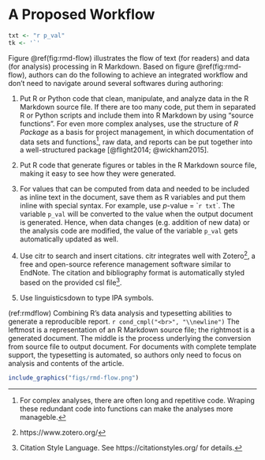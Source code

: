 # A Proposed Workflow

```r
txt <- "r p_val"
tk <- '`'
```

Figure \@ref(fig:rmd-flow) illustrates the flow of text (for readers) and data (for analysis) processing in R Markdown.
Based on figure \@ref(fig:rmd-flow), authors can do the following to achieve an integrated workflow and don't need to navigate around several softwares during authoring:

1. Put R or Python code that clean, manipulate, and analyze data in the R Markdown source file. If there are too many code, put them in separated R or Python scripts and include them into R Markdown by using "source functions".
For even more complex analyses, use the structure of *R Package* as a basis for project management, in which documentation of data sets and functions[^fc], raw data, and reports can be put together into a well-structured package [@flight2014; @wickham2015].

1. Put R code that generate figures or tables in the R Markdown source file, making it easy to see how they were generated.

1. For values that can be computed from data and needed to be included as inline text in the document, save them as R variables and put them inline with special syntax. For example, use *p*-value = \``r txt`\`. The variable `p_val` will be converted to the value when the output document is generated. Hence, when data changes (e.g. addition of new data) or the analysis code are modified, the value of the variable `p_val` gets automatically updated as well.

1. Use citr to search and insert citations. citr integrates well with Zotero[^zo], a free and open-source reference management software similar to EndNote. The citation and bibliography format is automatically styled based on the provided csl file[^csl].

1. Use linguisticsdown to type IPA symbols.


(ref:rmdflow) Combining R's data analysis and typesetting abilities to generate a reproducible report. `r cond_cmpl("<br>", "\\newline")` The leftmost is a representation of an R Markdown source file; the rightmost is a generated document. The middle is the process underlying the conversion from source file to output document. For documents with complete template support, the typesetting is automated, so authors only need to focus on analysis and contents of the article.

```r
include_graphics("figs/rmd-flow.png")
```




[^fc]: For complex analyses, there are often long and repetitive code. Wraping these redundant code into functions can make the analyses more manageble.

[^pkg]: Every one with R installed on the computer can dowload (if made available) and load the package, rerun analysis written in R Markdown, read the documentation of the data sets, and even read the source code of the analysis functions.

[^zo]: https://www.zotero.org/

[^csl]: Citation Style Language. See https://citationstyles.org/ for details.
